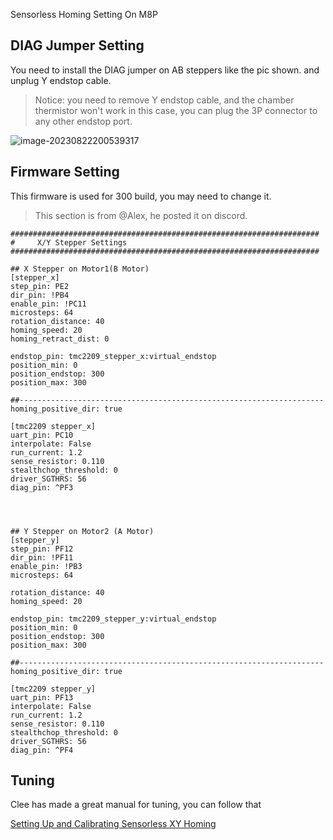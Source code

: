 Sensorless Homing Setting On M8P

## DIAG Jumper Setting

You need to install the DIAG jumper on AB steppers like the pic shown. and unplug Y endstop cable.

> Notice: you need to remove Y endstop cable, and the chamber thermistor won't work in this case, you can plug the 3P connector to any other endstop port.

![image-20230822200539317](https://img.mpx.wiki/i/2023/08/22/64e4a4980c24d.webp)

## Firmware Setting 

This firmware is used for 300 build, you may need to change it.

> This section is from @Alex, he posted it on discord.
>

```
#####################################################################
#     X/Y Stepper Settings
#####################################################################

## X Stepper on Motor1(B Motor)
[stepper_x]
step_pin: PE2
dir_pin: !PB4
enable_pin: !PC11
microsteps: 64
rotation_distance: 40
homing_speed: 20
homing_retract_dist: 0

endstop_pin: tmc2209_stepper_x:virtual_endstop
position_min: 0
position_endstop: 300
position_max: 300

##--------------------------------------------------------------------
homing_positive_dir: true

[tmc2209 stepper_x]
uart_pin: PC10
interpolate: False
run_current: 1.2
sense_resistor: 0.110
stealthchop_threshold: 0
driver_SGTHRS: 56
diag_pin: ^PF3 




## Y Stepper on Motor2 (A Motor)
[stepper_y]
step_pin: PF12
dir_pin: !PF11
enable_pin: !PB3
microsteps: 64

rotation_distance: 40
homing_speed: 20

endstop_pin: tmc2209_stepper_y:virtual_endstop
position_min: 0
position_endstop: 300
position_max: 300

##--------------------------------------------------------------------
homing_positive_dir: true

[tmc2209 stepper_y]
uart_pin: PF13
interpolate: False
run_current: 1.2
sense_resistor: 0.110
stealthchop_threshold: 0
driver_SGTHRS: 56
diag_pin: ^PF4 

```

## Tuning

Clee has made a great manual for tuning, you can follow that 

[Setting Up and Calibrating Sensorless XY Homing](https://docs.vorondesign.com/community/howto/clee/sensorless_xy_homing.html)



